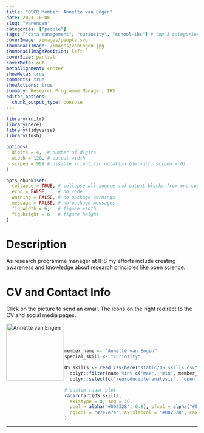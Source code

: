 ```yaml
---
title: "OSCR Member: Annette van Engen"
date: 2024-10-06
slug: "vanengen"
categories: ["people"]
tags: ["data management", "curiosity", "school-ihs"] # top 3 categories + unique + school
coverImage: /images/people.svg
thumbnailImage: /images/vanEngen.jpg
thumbnailImagePosition: left
coverSize: partial
coverMeta: out
metaAlignment: center
showMeta: true
comments: true
showActions: true
summary: Research Programme Manager, IHS
editor_options: 
  chunk_output_type: console
---
```


```r

library(knitr)
library(here)
library(tidyverse)
library(fmsb)

options(
  digits = 4,  # number of digits
  width = 120, # output width
  scipen = 999 # disable scientific notation (default: scipen = 0)
)

opts_chunk$set(
  collapse = TRUE, # collapse all source and output blocks from one code chunk into a single block
  echo = FALSE,    # no code
  warning = FALSE, # no package warnings
  message = FALSE, # no package messages
  fig.width = 6,   # figure width
  fig.height = 6   # figure height
)

```

# Description

As research programme manager at IHS my efforts include creating awareness and knowledge about research principles like open science.

# CV and Contact Info

Click on the picture to send an email. The icons on the right redirect to the CV and social media pages.

<!-- EMAIL -->
<p>
  <a href="mailto:vanengen@ihs.nl">
  <img border="0" alt="Annette van Engen" src="/images/vanEngen.jpg" width="150" height="150" align="left">
  </a>
</p>

<!-- CV -->
<p align="center">
  <a href="https://www.ihs.nl/en/about/ihs-staff/ihs-professional-services-staff/annette-van-engen" class="fa fa-file fa-2x" style="color:#00B969;">
  </a>
</p>

<!-- LINKEDIN -->
<p align="center">
  <a href="https://www.linkedin.com/in/annettevanengen/" class="fa fa-linkedin fa-2x" style="color:#000000;">
  </a>
</p>

<BR><BR><BR>

<!-- # Expertise -->

```r

member_name <- "Annette van Engen"
special_skill <- "curiosity"

OS_skills <- read_csv(here("static/OS_skills.csv")) %>%
  dplyr::filter(name %in% c("max", "min", member_name)) %>%
  dplyr::select(c("reproducible analysis", "open source software", "data sharing", all_of(special_skill), "preregistration", "open access", "data management"))

# custom radar plot
radarchart(OS_skills,
  axistype = 0, seg = 10,
  pcol = alpha("#002328", 0.8), pfcol = alpha("#00B969", 0.6), plwd = 4, centerzero = TRUE, # polygon
  cglcol = "#7e7e7e", axislabcol = "#002328", caxislabels = seq(0, 10, 2), cglwd = 0.8 # grid
)

```

***


